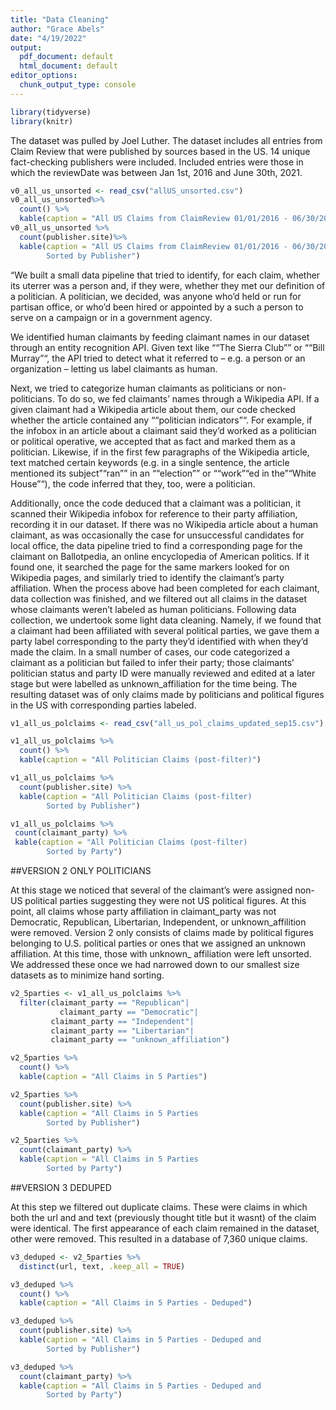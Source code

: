 ```yaml
---
title: "Data Cleaning"
author: "Grace Abels"
date: "4/19/2022"
output:
  pdf_document: default
  html_document: default
editor_options:
  chunk_output_type: console
---
```

```r
library(tidyverse)
library(knitr)
```

The dataset was pulled by Joel Luther. The dataset includes all entries from
Claim Review that were published by sources based in the US. 14 unique 
fact-checking publishers were included.  Included entries were those in
which the reviewDate was between Jan 1st, 2016 and June 30th, 2021. 

```r
v0_all_us_unsorted <- read_csv("allUS_unsorted.csv")
v0_all_us_unsorted%>%
  count() %>%
  kable(caption = "All US Claims from ClaimReview 01/01/2016 - 06/30/2021")
v0_all_us_unsorted %>% 
  count(publisher.site)%>%
  kable(caption = "All US Claims from ClaimReview 01/01/2016 - 06/30/2021
        Sorted by Publisher")
```

"We built a small data pipeline that tried to identify, for each claim, whether its uterrer was a person and, if they were, whether they met our definition of a politician. A politician, we decided, was anyone who'd held or run for partisan office, or who'd been hired or appointed by a such a person to serve on a campaign or in a government agency. 

We identified human claimants by feeding claimant names in our dataset through an entity recognition API. Given text like ""The Sierra Club"" or ""Bill Murray"", the API tried to detect what it referred to -- e.g. a person or an organization -- letting us label claimants as human. 

Next, we tried to categorize human claimants as politicians or non-politicians. To do so, we fed claimants’  names through a Wikipedia API. If a given claimant had a Wikipedia article about them, our code checked whether the article contained any ""politician indicators"". For example, if the infobox in an article about a claimant said they’d worked as a politician or political operative, we accepted that as fact and marked them as a politician. Likewise, if in the first few paragraphs of the Wikipedia article, text matched certain keywords (e.g. in a single sentence, the article mentioned its subject ""ran"" in an ""election"" or ""work""ed in the ""White House""), the code inferred that they, too, were a politician.

Additionally, once the code deduced that a claimant was a politician, it scanned their Wikipedia infobox for reference to their party affiliation, recording it in our dataset. If there was no Wikipedia article about a human claimant, as was occasionally the case for unsuccessful candidates for local office, the data pipeline tried to find a corresponding page for the claimant on Ballotpedia, an online encyclopedia of American politics. If it found one, it searched the page for the same markers looked for on Wikipedia pages, and similarly tried to identify the claimant's party affiliation. When the process above had been completed for each claimant, data collection was finished, and we filtered out all claims in the dataset whose claimants weren’t labeled as human politicians. Following data collection, we undertook some light data cleaning. Namely, if we found that a claimant had been affiliated with several political parties, we gave them a party label corresponding to the party they'd identified with when they'd made the claim. In a small number of cases, our code categorized a claimant as a politician but failed to infer their party; those claimants’ politician status and party ID were manually reviewed and edited at a later stage but were labelled as unknown_affiliation for the time being. The resulting dataset was of only claims made by politicians and political figures in the US with corresponding parties labeled.
```r
v1_all_us_polclaims <- read_csv("all_us_pol_claims_updated_sep15.csv")

v1_all_us_polclaims %>%
  count() %>%
  kable(caption = "All Politician Claims (post-filter)")

v1_all_us_polclaims %>% 
  count(publisher.site) %>%
  kable(caption = "All Politician Claims (post-filter)
        Sorted by Publisher")

v1_all_us_polclaims %>% 
 count(claimant_party) %>%
 kable(caption = "All Politician Claims (post-filter)
        Sorted by Party")
```

##VERSION 2 ONLY POLITICIANS

At this stage we noticed that several of the claimant's were assigned non-US political parties suggesting they were not US political figures. At this point, all claims whose party affiliation in claimant_party was not Democratic, Republican, Libertarian, Independent, or unknown_affilition were removed. Version 2 only consists of claims made by political figures belonging to U.S. political parties or ones that we assigned an unknown affiliation. At this time, those with unknown_ affiliation were left unsorted. We addressed these once we had narrowed down to our smallest size datasets as to minimize hand sorting.


```r
v2_5parties <- v1_all_us_polclaims %>%
  filter(claimant_party == "Republican"|
           claimant_party == "Democratic"| 
         claimant_party == "Independent"|
         claimant_party == "Libertarian"| 
         claimant_party == "unknown_affiliation")

v2_5parties %>%
  count() %>%
  kable(caption = "All Claims in 5 Parties")

v2_5parties %>%
  count(publisher.site) %>%
  kable(caption = "All Claims in 5 Parties
        Sorted by Publisher")

v2_5parties %>%
  count(claimant_party) %>%
  kable(caption = "All Claims in 5 Parties
        Sorted by Party")
```

##VERSION 3 DEDUPED

At this step we filtered out duplicate claims. These were claims in which both 
the url and and text (previously thought title but it wasnt) of the claim were 
identical. The first appearance of each claim remained in the dataset, other 
were removed. This resulted in a database of 7,360 unique claims. 

```r
v3_deduped <- v2_5parties %>%
  distinct(url, text, .keep_all = TRUE)
```

```r
v3_deduped %>%
  count() %>%
  kable(caption = "All Claims in 5 Parties - Deduped")

v3_deduped %>%
  count(publisher.site) %>%
  kable(caption = "All Claims in 5 Parties - Deduped and
        Sorted by Publisher")

v3_deduped %>%
  count(claimant_party) %>%
  kable(caption = "All Claims in 5 Parties - Deduped and
        Sorted by Party")


```



 